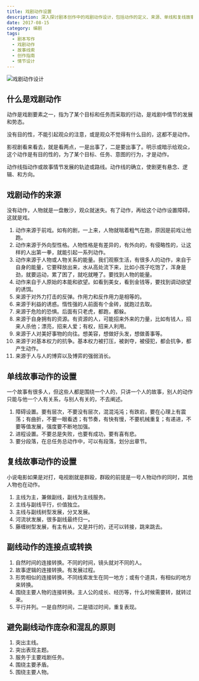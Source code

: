 ```yaml
---
title: 戏剧动作设置
description: 深入探讨剧本创作中的戏剧动作设计，包括动作的定义、来源、单线和复线故事的动作设置以及副线动作的处理原则
date: 2017-08-15
category: 编剧
tags:
  - 剧本写作
  - 戏剧动作
  - 故事线索
  - 创作指南
  - 情节设计
---
```


![戏剧动作设计](https://img.dava.cc/img/戏剧动作设计.png)

## 什么是戏剧动作

动作是戏剧要素之一，指为了某个目标和任务而采取的行动，是戏剧中情节的发展和势态。

没有目的性，不能引起观众的注意，或是观众不觉得有什么目的，这都不是动作。

影视剧看来看去，就是看两点，一是出事了，二是要出事了。明示或暗示给观众，这个动作是有目的性的，为了某个目标、任务、意图的行为，才是动作。

动作线指动作或故事情节发展的轨迹或路线。动作线的确立，使剧更有悬念、逻辑、和方向。

## 戏剧动作的来源

没有动作，人物就是一盘散沙，观众就迷失。有了动作，再给这个动作设置障碍，这就是戏。

1. 动作来源于前戏。如有的剧，一上来，人物就喘着粗气在跑，原因是前戏让他跑。
2. 动作来源于外向型性格。人物性格是有差异的，有外向的，有侵略性的，让这样的人出第一拳，就能引起一系列动作。
3. 动作来源于人物或人物关系的能量。我们观察生活，有很多人的动作，来自于自身的能量，它要释放出来，水从高处流下来，比如小孩子吃饱了，浑身是劲，就要运动，累了困了，就吃就睡了。要找到人物的能量。
4. 动作来自于人原始的本能和欲望。如看到美女，看到金钱等，要找到调动欲望的诱饵。
5. 来源于对外力打击的反弹。作用力和反作用力是相等的。
6. 来源于利益的诱惑。惰性强的人前面有个金砖，就跑过去取。
7. 来源于危险的恐惧。后面有只老虎，都跑，都躲。
8. 来源于自身拥有的资源。有资源的人，可能招来外来的力量，比如有钱人，招来人杀他；漂亮，招来人爱；有权，招来人利用。
9. 来源于人对美好事物的向往。想美容，想做好头发，想做善事等。
10. 来源于对基本权力的抗争。基本权力被打压，被剥夺，被侵犯，都会抗争，都产生动作。
11. 来源于人与人的博弈以及博弈的强弱消长。

## 单线故事动作的设置

一个故事有很多人，但这些人都是围绕一个人的，只讲一个人的故事，别人的动作只能与他一个人有关系，与别人有关的，不去阐述。

1. 障碍设置。要有层次，不要没有层次，混混沌沌；有跌宕，要在心理上有震荡；有曲折，不要一眼看透；有节奏，有快有慢，不要机械重复；有递进，不要等值发展，强度要不断地加强。
2. 进程设置。不要总是失败，也要有成功，要有喜有悲。
3. 要分段落，在总任务总动作中，可以有段落，划分出章节。

## 复线故事动作的设置

小说电影如果是对打，电视剧就是群殴，群殴的前提是一号人物动作的同时，其他人物也在动作。

1. 主线为主，兼做副线，副线为主线服务。
2. 主线与副线平行，价值独立。
3. 主线与副线树型发展，分叉发展。
4. 河流状发展，很多副线最终归一。
5. 藤缠树型发展，有主有从，又是并行的，还可以转接，跳来跳去。

## 副线动作的连接点或转换

1. 自然时间的连接转换。不同的时间，镜头就对不同的人。
2. 故事逻辑的连接转换。有发展过程。
3. 形势相似的连接转换。不同线索发生在同一地方；或有个道具，有相似的地方来转换。
4. 围绕主要人物的连接转换。主人公的成长、经历等，什么时候需要转，就转过来。
5. 平行并列。一是自然时间，二是错过时间，重复表现。

## 避免副线动作庞杂和混乱的原则

1. 突出主线。
2. 突出表现主题。
3. 服务于主要戏剧任务。
4. 围绕主要矛盾。
5. 围绕主要人物。